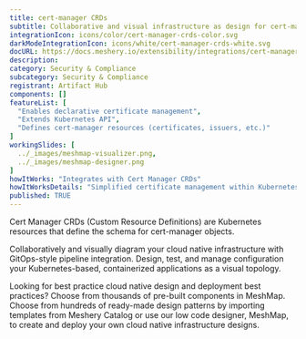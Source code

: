 ```yaml
---
title: cert-manager CRDs
subtitle: Collaborative and visual infrastructure as design for cert-manager CRDs
integrationIcon: icons/color/cert-manager-crds-color.svg
darkModeIntegrationIcon: icons/white/cert-manager-crds-white.svg
docURL: https://docs.meshery.io/extensibility/integrations/cert-manager-crds
description: 
category: Security & Compliance
subcategory: Security & Compliance
registrant: Artifact Hub
components: []
featureList: [
  "Enables declarative certificate management",
  "Extends Kubernetes API",
  "Defines cert-manager resources (certificates, issuers, etc.)"
]
workingSlides: [
  ../_images/meshmap-visualizer.png,
  ../_images/meshmap-designer.png
]
howItWorks: "Integrates with Cert Manager CRDs"
howItWorksDetails: "Simplified certificate management within Kubernetes"
published: TRUE
---
```

<p>
Cert Manager CRDs (Custom Resource Definitions) are Kubernetes resources that define the schema for cert-manager objects.
</p>
<p>
    Collaboratively and visually diagram your cloud native infrastructure with GitOps-style pipeline integration. Design, test, and manage configuration your Kubernetes-based, containerized applications as a visual topology.
</p>
<p>
    Looking for best practice cloud native design and deployment best practices? Choose from thousands of pre-built components in MeshMap. Choose from hundreds of ready-made design patterns by importing templates from Meshery Catalog or use our low code designer, MeshMap, to create and deploy your own cloud native infrastructure designs.
</p>
